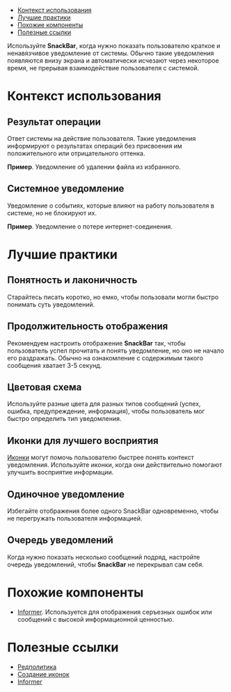 
<MdxMenu>

- [Контекст использования](#контекст-использования)
- [Лучшие практики](#лучшие-практики)
- [Похожие компоненты](#похожие-компоненты)
- [Полезные ссылки](#полезные-ссылки)

</MdxMenu>

Используйте **SnackBar**, когда нужно показать пользователю краткое и ненавязчивое уведомление от системы. Обычно такие уведомления появляются внизу экрана и автоматически исчезают через некоторое время, не прерывая взаимодействие пользователя с системой.

<MdxImage src={start_example} />

# Контекст использования

## Результат операции

Ответ системы на действие пользователя. Такие уведомления информируют о результатах операций без присвоения им положительного или отрицательного оттенка.

**Пример**. Уведомление об удалении файла из избранного.

<MdxImage src={system_response} />

## Системное уведомление

Уведомление о событиях, которые влияют на работу пользователя в системе, но не блокируют их.

**Пример**. Уведомление о потере интернет-соединения.

<MdxImage src={system_message} />

# Лучшие практики

## Понятность и лаконичность

Старайтесь писать коротко, но емко, чтобы пользовали могли быстро понимать суть уведомлений.

## Продолжительность отображения

Рекомендуем настроить отображение **SnackBar** так, чтобы пользователь успел прочитать и понять уведомление, но оно не начало его раздражать. Обычно на ознакомление с содержимым такого сообщения хватает 3-5 секунд.

## Цветовая схема

Используйте разные цвета для разных типов сообщений (успех, ошибка, предупреждение, информация), чтобы пользователь мог быстро определить тип уведомления.

## Иконки для лучшего восприятия

[Иконки](##LIBS.LIB.STAND/lib:icons/stand:icons-icon-stable) могут помочь пользователю быстрее понять контекст уведомления. Используйте иконки, когда они действительно помогают улучшить восприятие информации.

## Одиночное уведомление

Избегайте отображения более одного SnackBar одновременно, чтобы не перегружать пользователя информацией.

## Очередь уведомлений

Когда нужно показать несколько сообщений подряд, настройте очередь уведомлений, чтобы **SnackBar** не перекрывал сам себя.

# Похожие компоненты

- [Informer](##LIBS.LIB.STAND/lib:uikit/stand:components-informerstable). Используется для отображения серъезных ошибок или сообщений с высокой информационной ценностью.

# Полезные ссылки

- [Редполитика](##LIBS.LIB.STAND/lib:portal/stand:guidelines-editorialpolicy)
- [Создание иконок](##LIBS.LIB.STAND/lib:portal/stand:contributers-addicons)
- [Informer](##LIBS.LIB.STAND/lib:uikit/stand:components-informerstable)
